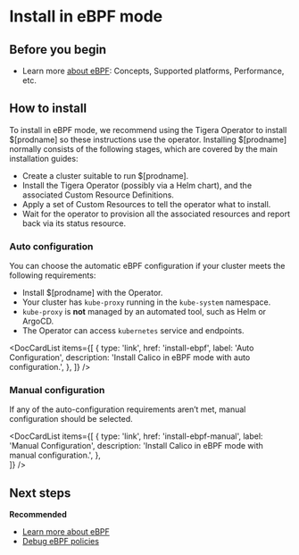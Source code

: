# Install in eBPF mode

## Before you begin
- Learn more [about eBPF](../ebpf/overview.mdx): Concepts, Supported platforms, Performance, etc.

## How to install

To install in eBPF mode, we recommend using the Tigera Operator to install $[prodname] so these instructions
use the operator. Installing $[prodname] normally consists of the following stages, which are covered by the
main installation guides:

- Create a cluster suitable to run $[prodname].
- Install the Tigera Operator (possibly via a Helm chart), and the associated Custom Resource Definitions.
- Apply a set of Custom Resources to tell the operator what to install.
- Wait for the operator to provision all the associated resources and report back via its status resource.



### Auto configuration

You can choose the automatic eBPF configuration if your cluster meets the following requirements:
- Install $[prodname] with the Operator.
- Your cluster has <code>kube-proxy</code> running in the <code>kube-system</code> namespace.
- <code>kube-proxy</code> is <strong>not</strong> managed by an automated tool, such as Helm or ArgoCD.
- The Operator can access <code>kubernetes</code> service and endpoints.

<DocCardList items={[
    {
      type: 'link',
      href: 'install-ebpf',
      label: 'Auto Configuration',
      description: 'Install Calico in eBPF mode with auto configuration.',
    }, 
]} />

### Manual configuration

If any of the auto-configuration requirements aren’t met, manual configuration should be selected.

<DocCardList items={[
    {
      type: 'link',
      href: 'install-ebpf-manual',
      label: 'Manual Configuration',
      description: 'Install Calico in eBPF mode with manual configuration.',
    },    
]} />

## Next steps

**Recommended**

- [Learn more about eBPF](use-cases-ebpf.mdx)
- [Debug eBPF policies](../../network-policy/policy-rules/log-rules.mdx)

